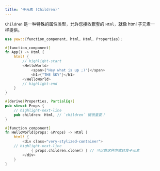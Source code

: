```yaml
---
title: '子元素 (Children)'
---
```


`Children` 是一种特殊的属性类型，允许您接收嵌套的 `Html`，就像 html 子元素一样提供。

```rust
use yew::{function_component, html, Html, Properties};

#[function_component]
fn App() -> Html {
    html! {
        // highlight-start
        <HelloWorld>
            <span>{"Hey what is up ;)"}</span>
            <h1>{"THE SKY"}</h1>
        </HelloWorld>
        // highlight-end
    }
}

#[derive(Properties, PartialEq)]
pub struct Props {
    // highlight-next-line
    pub children: Html, // `children` 键很重要！
}

#[function_component]
fn HelloWorld(props: &Props) -> Html {
    html! {
        <div class="very-stylized-container">
    // highlight-next-line
            { props.children.clone() } // 可以靠这种方式转发子元素
        </div>
    }
}
```

